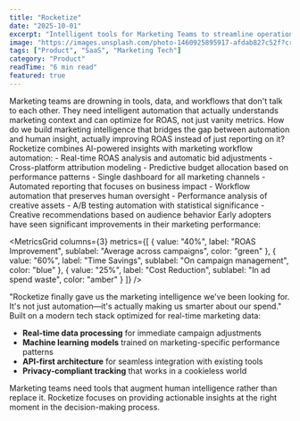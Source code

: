 ```yaml
---
title: "Rocketize"
date: "2025-10-01" 
excerpt: "Intelligent tools for Marketing Teams to streamline operations & maximize ROAS."
image: "https://images.unsplash.com/photo-1460925895917-afdab827c52f?crop=entropy&cs=tinysrgb&fit=max&fm=jpg&q=80&w=1200"
tags: ["Product", "SaaS", "Marketing Tech"]
category: "Product"
readTime: "6 min read"
featured: true
---
```


<CaseStudySection title="The Challenge">
Marketing teams are drowning in tools, data, and workflows that don't talk to each other. They need intelligent automation that actually understands marketing context and can optimize for ROAS, not just vanity metrics.

<Callout type="info" title="The Core Problem">
How do we build marketing intelligence that bridges the gap between automation and human insight, actually improving ROAS instead of just reporting on it?
</Callout>
</CaseStudySection>

<CaseStudySection title="The Solution">
Rocketize combines AI-powered insights with marketing workflow automation:

<Callout type="success" title="1. Intelligent Campaign Optimization">
- Real-time ROAS analysis and automatic bid adjustments
- Cross-platform attribution modeling
- Predictive budget allocation based on performance patterns
</Callout>

<Callout type="success" title="2. Unified Marketing Operations">
- Single dashboard for all marketing channels
- Automated reporting that focuses on business impact
- Workflow automation that preserves human oversight
</Callout>

<Callout type="success" title="3. Data-Driven Creative Insights">
- Performance analysis of creative assets
- A/B testing automation with statistical significance
- Creative recommendations based on audience behavior
</Callout>
</CaseStudySection>

<CaseStudySection title="Impact and Results">
Early adopters have seen significant improvements in their marketing performance:

<MetricsGrid 
  columns={3}
  metrics={[
    { value: "40%", label: "ROAS Improvement", sublabel: "Average across campaigns", color: "green" },
    { value: "60%", label: "Time Savings", sublabel: "On campaign management", color: "blue" },
    { value: "25%", label: "Cost Reduction", sublabel: "In ad spend waste", color: "amber" }
  ]}
/>

<Quote author="Mike Rodriguez" role="Marketing Director, GrowthCorp">
"Rocketize finally gave us the marketing intelligence we've been looking for. It's not just automation—it's actually making us smarter about our spend."
</Quote>
</CaseStudySection>

<CaseStudySection title="Technical Innovation">
Built on a modern tech stack optimized for real-time marketing data:

- **Real-time data processing** for immediate campaign adjustments
- **Machine learning models** trained on marketing-specific performance patterns  
- **API-first architecture** for seamless integration with existing tools
- **Privacy-compliant tracking** that works in a cookieless world

<Callout type="insight" title="The Future of Marketing Operations">
Marketing teams need tools that augment human intelligence rather than replace it. Rocketize focuses on providing actionable insights at the right moment in the decision-making process.
</Callout>
</CaseStudySection>
